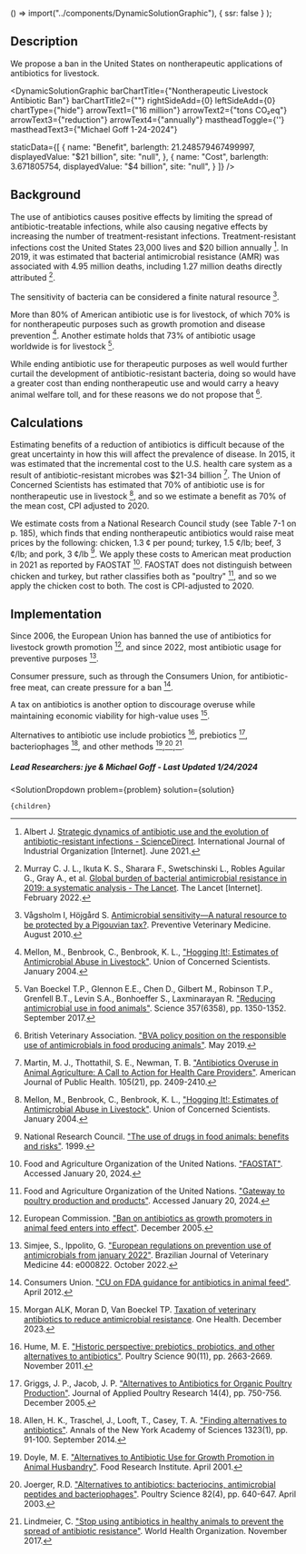 



  () => import("../components/DynamicSolutionGraphic"),
  { ssr: false }
);

## Description
We propose a ban in the United States on nontherapeutic applications of antibiotics for livestock.

<DynamicSolutionGraphic
  barChartTitle={"Nontherapeutic Livestock Antibiotic Ban"}
  barChartTitle2={""}
  rightSideAdd={0}
  leftSideAdd={0}
  chartType={"hide"}
  arrowText1={"16 million"}
  arrowText2={"tons CO₂eq"}
  arrowText3={"reduction"}
  arrowText4={"annually"}
  mastheadToggle={''}
  mastheadText3={"Michael Goff 1-24-2024"}
 
 
  staticData={[
      {
      name: "Benefit",
      barlength: 21.248579467499997,
      displayedValue: "$21 billion",
      site: "null",
    },
     {
      name: "Cost",
      barlength: 3.671805754,
      displayedValue: "$4 billion",
      site: "null",
    } 
  ]}
/>

## Background
The use of antibiotics causes positive effects by limiting the spread of antibiotic-treatable infections, while also causing negative effects by increasing the number of treatment-resistant infections. Treatment-resistant infections cost the United States 23,000 lives and $20 billion annually [^"2"]. In 2019, it was estimated that bacterial antimicrobial resistance (AMR) was associated with 4.95 million deaths, including 1.27 million deaths directly attributed [^"6"].

The sensitivity of bacteria can be considered a finite natural resource [^"5"].

More than 80% of American antibiotic use is for livestock, of which 70% is for nontherapeutic purposes such as growth promotion and disease prevention [^"11"]. Another estimate holds that 73% of antibiotic usage worldwide is for livestock [^"22"].

While ending antibiotic use for therapeutic purposes as well would further curtail the development of antibiotic-resistant bacteria, doing so would have a greater cost than ending nontherapeutic use and would carry a heavy animal welfare toll, and for these reasons we do not propose that [^"12"].


## Calculations
Estimating benefits of a reduction of antibiotics is difficult because of the great uncertainty in how this will affect the prevalence of disease. In 2015, it was estimated that the incremental cost to the U.S. health care system as a result of antibiotic-resistant microbes was $21-34 billion [^"10"]. The Union of Concerned Scientists has estimated that 70% of antibiotic use is for nontherapeutic use in livestock [^"11"], and so we estimate a benefit as 70% of the mean cost, CPI adjusted to 2020.

We estimate costs from a National Research Council study (see Table 7-1 on p. 185), which finds that ending nontherapeutic antibiotics would raise meat prices by the following: chicken, 1.3 ¢ per pound; turkey, 1.5 ¢/lb; beef, 3 ¢/lb; and pork, 3 ¢/lb [^"7"]. We apply these costs to American meat production in 2021 as reported by FAOSTAT [^"8"]. FAOSTAT does not distinguish between chicken and turkey, but rather classifies both as "poultry" [^"9"], and so we apply the chicken cost to both. The cost is CPI-adjusted to 2020.


## Implementation
Since 2006, the European Union has banned the use of antibiotics for livestock growth promotion [^"13"], and since 2022, most antibiotic usage for preventive purposes [^"14"].

Consumer pressure, such as through the Consumers Union, for antibiotic-free meat, can create pressure for a ban [^"15"].

A tax on antibiotics is another option to discourage overuse while maintaining economic viability for high-value uses [^"1"].

Alternatives to antibiotic use include probiotics [^"16"], prebiotics [^"17"], bacteriophages [^"18"], and other methods [^"19"],[^"20"],[^"21"].

##### Lead Researchers: jye & Michael Goff - Last Updated 1/24/2024


[^"1"]: Morgan ALK, Moran D, Van Boeckel TP. [Taxation of veterinary antibiotics to reduce antimicrobial resistance](https://www.sciencedirect.com/science/article/pii/S2352771423001702). One Health. December 2023.
[^"2"]: Albert J.  [Strategic dynamics of antibiotic use and the evolution of antibiotic-resistant infections - ScienceDirect](https://www.sciencedirect.com/science/article/abs/pii/S0167718721000527). International Journal of Industrial Organization [Internet]. June 2021.
[^"3"]: Giubilini A.  [Antibiotic resistance as a tragedy of the commons: An ethical argument for a tax on antibiotic use in humans - PMC](https://www.ncbi.nlm.nih.gov/pmc/articles/PMC6767468/). Bioethics [Internet]. May 2019.
[^"4"]: Van Boeckel TP, Glennon EE, Chen D, Gilbert M, Robinson TP, Grenfell BT, et al.  [Reducing antimicrobial use in food animals](https://www.science.org/doi/10.1126/science.aao1495). Science [Internet]. September 2017.
[^"5"]: Vågsholm I, Höjgård S.  [Antimicrobial sensitivity—A natural resource to be protected by a Pigouvian tax?](https://www.sciencedirect.com/science/article/abs/pii/S0167587710001364). Preventive Veterinary Medicine. August 2010.
[^"6"]: Murray C. J. L., Ikuta K. S., Sharara F., Swetschinski L., Robles Aguilar G., Gray A., et al.  [Global burden of bacterial antimicrobial resistance in 2019: a systematic analysis - The Lancet](https://www.thelancet.com/journals/lancet/article/PIIS0140-6736(21)02724-0/fulltext). The Lancet [Internet]. February 2022.
[^"7"]: National Research Council. ["The use of drugs in food animals: benefits and risks"](https://nap.nationalacademies.org/read/5137/chapter/1). 1999.
[^"8"]: Food and Agriculture Organization of the United Nations. ["FAOSTAT"](https://www.fao.org/faostat/en/#home). Accessed January 20, 2024.
[^"9"]: Food and Agriculture Organization of the United Nations. ["Gateway to poultry production and products"](https://www.fao.org/poultry-production-products/production/poultry-species/en/). Accessed January 20, 2024.
[^"10"]: Martin, M. J., Thottathil, S. E., Newman, T. B. ["Antibiotics Overuse in Animal Agriculture: A Call to Action for Health Care Providers"](https://www.ncbi.nlm.nih.gov/pmc/articles/PMC4638249/). American Journal of Public Health. 105(21), pp. 2409-2410.
[^"11"]: Mellon, M., Benbrook, C., Benbrook, K. L., ["Hogging It!: Estimates of Antimicrobial Abuse in Livestock"](https://www.ucsusa.org/resources/hogging-it-estimates-antimicrobial-abuse-livestock). Union of Concerned Scientists. January 2004.
[^"12"]: British Veterinary Association. ["BVA policy position on the responsible use of antimicrobials in food producing animals"](https://www.bva.co.uk/media/1161/bva-policy-position-on-the-responsible-use-of-antimicrobials-in-food-producing-animals-1.pdf). May 2019.
[^"13"]: European Commission. ["Ban on antibiotics as growth promoters in animal feed enters into effect"](https://ec.europa.eu/commission/presscorner/detail/en/IP_05_1687). December 2005.
[^"14"]: Simjee, S., Ippolito, G. ["European regulations on prevention use of antimicrobials from january 2022"](https://www.ncbi.nlm.nih.gov/pmc/articles/PMC9543772/). Brazilian Journal of Veterinary Medicine 44: e000822. October 2022.
[^"15"]: Consumers Union. ["CU on FDA guidance for antibiotics in animal feed"](https://advocacy.consumerreports.org/press_release/cu-on-fda-guidance-for-antibiotics-in-animal-feed/). April 2012.
[^"16"]: Hume, M. E. ["Historic perspective: prebiotics, probiotics, and other alternatives to antibiotics"](https://pubmed.ncbi.nlm.nih.gov/22010256/). Poultry Science 90(11), pp. 2663-2669. November 2011.
[^"17"]: Griggs, J. P., Jacob, J. P. ["Alternatives to Antibiotics for Organic Poultry Production"](https://www.sciencedirect.com/science/article/pii/S1056617119318665?via%3Dihub). Journal of Applied Poultry Research 14(4), pp. 750-756. December 2005.
[^"18"]: Allen, H. K., Traschel, J., Looft, T., Casey, T. A. ["Finding alternatives to antibiotics"](https://nyaspubs.onlinelibrary.wiley.com/doi/10.1111/nyas.12468). Annals of the New York Academy of Sciences 1323(1), pp. 91-100. September 2014.
[^"19"]: Doyle, M. E. ["Alternatives to Antibiotic Use for Growth Promotion in Animal Husbandry"](https://www.iatp.org/sites/default/files/Alternatives_to_Antibiotic_Use_for_Growth_Prom.pdf). Food Research Institute. April 2001.
[^"20"]: Joerger, R.D. ["Alternatives to antibiotics: bacteriocins, antimicrobial peptides and bacteriophages"](https://www.sciencedirect.com/science/article/pii/S0032579119449997?via%3Dihub). Poultry Science 82(4), pp. 640-647. April 2003.
[^"21"]: Lindmeier, C. ["Stop using antibiotics in healthy animals to prevent the spread of antibiotic resistance"](https://www.who.int/news-room/detail/07-11-2017-stop-using-antibiotics-in-healthy-animals-to-prevent-the-spread-of-antibiotic-resistance). World Health Organization. November 2017.
[^"22"]: Van Boeckel T.P., Glennon E.E., Chen D., Gilbert M., Robinson T.P., Grenfell B.T., Levin S.A., Bonhoeffer S., Laxminarayan R. ["Reducing antimicrobial use in food animals"](https://www.science.org/doi/10.1126/science.aao1495). Science 357(6358), pp. 1350-1352. September 2017.


  <SolutionDropdown
    problem={problem}
    solution={solution}
  >
    {children}
  </SolutionDropdown>

